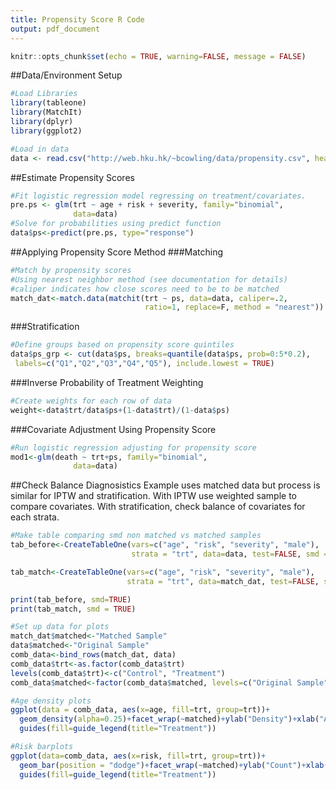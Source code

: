 ---
title: Propensity Score R Code
output: pdf_document
---

```{r setup, include=FALSE}
knitr::opts_chunk$set(echo = TRUE, warning=FALSE, message = FALSE)
```

##Data/Environment Setup
```{r}
#Load Libraries
library(tableone)
library(MatchIt)
library(dplyr)
library(ggplot2)

#Load in data
data <- read.csv("http://web.hku.hk/~bcowling/data/propensity.csv", header=TRUE)

```

##Estimate Propensity Scores
```{r}
#Fit logistic regression model regressing on treatment/covariates. 
pre.ps <- glm(trt ~ age + risk + severity, family="binomial", 
              data=data)
#Solve for probabilities using predict function
data$ps<-predict(pre.ps, type="response")


```
##Applying Propensity Score Method
###Matching
```{r}
#Match by propensity scores
#Using nearest neighbor method (see documentation for details)
#caliper indicates how close scores need to be to be matched
match_dat<-match.data(matchit(trt ~ ps, data=data, caliper=.2, 
                              ratio=1, replace=F, method = "nearest"))


```

###Stratification
```{r}
#Define groups based on propensity score quintiles
data$ps_grp <- cut(data$ps, breaks=quantile(data$ps, prob=0:5*0.2),
 labels=c("Q1","Q2","Q3","Q4","Q5"), include.lowest = TRUE)

```

###Inverse Probability of Treatment Weighting
```{r}
#Create weights for each row of data
weight<-data$trt/data$ps+(1-data$trt)/(1-data$ps)

```

###Covariate Adjustment Using Propensity Score
```{r}
#Run logistic regression adjusting for propensity score
mod1<-glm(death ~ trt+ps, family="binomial", 
              data=data)
```


##Check Balance Diagnosistics
Example uses matched data but process is similar for IPTW and stratification. With IPTW use weighted sample to compare covariates. With stratification, check balance of covariates for each strata.

```{r}
#Make table comparing smd non matched vs matched samples
tab_before<-CreateTableOne(vars=c("age", "risk", "severity", "male"), 
                           strata = "trt", data=data, test=FALSE, smd = TRUE)

tab_match<-CreateTableOne(vars=c("age", "risk", "severity", "male"), 
                          strata = "trt", data=match_dat, test=FALSE, smd = TRUE)

print(tab_before, smd=TRUE)
print(tab_match, smd = TRUE)

#Set up data for plots
match_dat$matched<-"Matched Sample"
data$matched<-"Original Sample"
comb_data<-bind_rows(match_dat, data)
comb_data$trt<-as.factor(comb_data$trt)
levels(comb_data$trt)<-c("Control", "Treatment")
comb_data$matched<-factor(comb_data$matched, levels=c("Original Sample", "Matched Sample"))

#Age density plots
ggplot(data = comb_data, aes(x=age, fill=trt, group=trt))+ 
  geom_density(alpha=0.25)+facet_wrap(~matched)+ylab("Density")+xlab("Age")+
  guides(fill=guide_legend(title="Treatment"))

#Risk barplots
ggplot(data=comb_data, aes(x=risk, fill=trt, group=trt))+
  geom_bar(position = "dodge")+facet_wrap(~matched)+ylab("Count")+xlab("Risk Level")+
  guides(fill=guide_legend(title="Treatment"))

```
